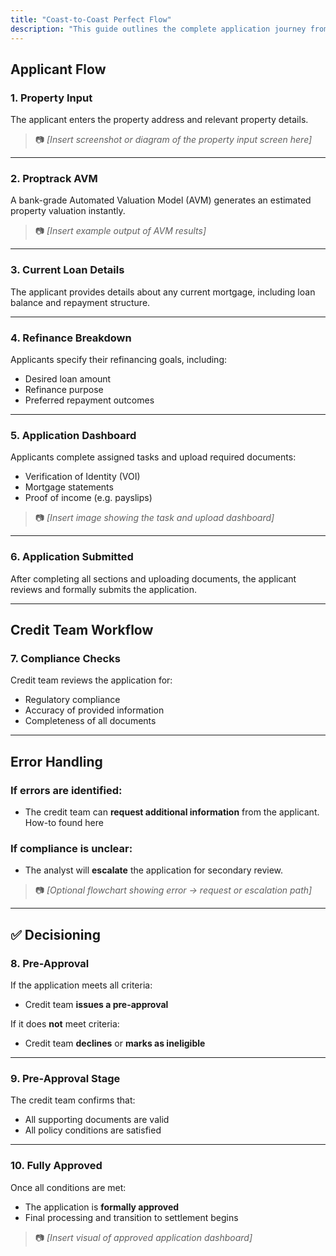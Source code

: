 ```yaml
---
title: "Coast-to-Coast Perfect Flow"
description: "This guide outlines the complete application journey from the applicant’s first input to final approval by the credit team."
---
```


## Applicant Flow

### 1. **Property Input**

The applicant enters the property address and relevant property details.

> 📷 _[Insert screenshot or diagram of the property input screen here]_

---

### 2. **Proptrack AVM**

A bank-grade Automated Valuation Model (AVM) generates an estimated property valuation instantly.

> 📷 _[Insert example output of AVM results]_

---

### 3. **Current Loan Details**

The applicant provides details about any current mortgage, including loan balance and repayment structure.

---

### 4. **Refinance Breakdown**

Applicants specify their refinancing goals, including:

- Desired loan amount
- Refinance purpose
- Preferred repayment outcomes

---

### 5. **Application Dashboard**

Applicants complete assigned tasks and upload required documents:

- Verification of Identity (VOI)
- Mortgage statements
- Proof of income (e.g. payslips)

> 📷 _[Insert image showing the task and upload dashboard]_

---

### 6. **Application Submitted**

After completing all sections and uploading documents, the applicant reviews and formally submits the application.

---

## Credit Team Workflow

### 7. **Compliance Checks**

Credit team reviews the application for:

- Regulatory compliance
- Accuracy of provided information
- Completeness of all documents

---

## Error Handling

### If errors are identified:

- The credit team can **request additional information** from the applicant. How-to found here

### If compliance is unclear:

- The analyst will **escalate** the application for secondary review.

> 📷 _[Optional flowchart showing error → request or escalation path]_

---

## ✅ Decisioning

### 8. **Pre-Approval**

If the application meets all criteria:

- Credit team **issues a pre-approval**

If it does **not** meet criteria:

- Credit team **declines** or **marks as ineligible**

---

### 9. **Pre-Approval Stage**

The credit team confirms that:

- All supporting documents are valid
- All policy conditions are satisfied

---

### 10. **Fully Approved**

Once all conditions are met:

- The application is **formally approved**
- Final processing and transition to settlement begins

> 📷 _[Insert visual of approved application dashboard]_